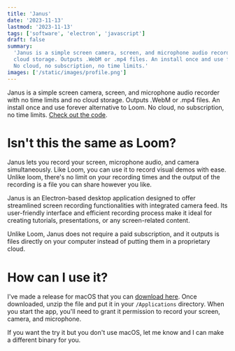 ```yaml
---
title: 'Janus'
date: '2023-11-13'
lastmod: '2023-11-13'
tags: ['software', 'electron', 'javascript']
draft: false
summary:
  'Janus is a simple screen camera, screen, and microphone audio recorder with no time limits and no
  cloud storage. Outputs .WebM or .mp4 files. An install once and use forever alternative to Loom.
  No cloud, no subscription, no time limits.'
images: ['/static/images/profile.png']
---
```


Janus is a simple screen camera, screen, and microphone audio recorder with no time limits and no
cloud storage. Outputs .WebM or .mp4 files. An install once and use forever alternative to Loom. No
cloud, no subscription, no time limits. [Check out the code](https://github.com/elliotaplant/janus).

# Isn't this the same as Loom?

Janus lets you record your screen, microphone audio, and camera simultaneously. Like Loom, you can
use it to record visual demos with ease. Unlike loom, there's no limit on your recording times and
the output of the recording is a file you can share however you like.

Janus is an Electron-based desktop application designed to offer streamlined screen recording
functionalities with integrated camera feed. Its user-friendly interface and efficient recording
process make it ideal for creating tutorials, presentations, or any screen-related content.

Unlike Loom, Janus does not require a paid subscription, and it outputs is files directly on your
computer instead of putting them in a proprietary cloud.

# How can I use it?

I've made a release for macOS that you can
[download here](https://github.com/elliotaplant/janus/releases/download/v1.0.0/Janus-darwin-arm64-1.0.0.zip).
Once downloaded, unzip the file and put it in your `/Applications` directory. When you start the
app, you'll need to grant it permission to record your screen, camera, and microphone.

If you want the try it but you don't use macOS, let me know and I can make a different binary for
you.
